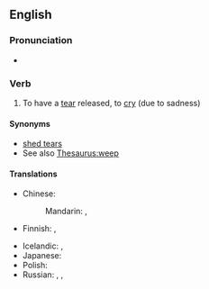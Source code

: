 ==English==

===Pronunciation===
* {{IPA|/ˈʃɛdəˈtɪə/|lang=en}}

===Verb===
{{en-verb|sheds a tear|shedding a tear|shed a tear}}

# {{lb|en|idiomatic}} To have a [[tear]] released, to [[cry]] (due to sadness)

====Synonyms====
* [[shed tears]]
* See also [[Thesaurus:weep]]

====Translations====
{{trans-top|to cry}}
* Chinese:
*: Mandarin: {{t+|cmn|流淚|sc=Hani}}, {{t+|cmn|流泪|tr=liúlèi|sc=Hani}}
* Finnish: {{t|fi|[[vuodattaa]] [[kyyneleitä]]}}, {{t+|fi|itkeä}}
{{trans-mid}}
* Icelandic: {{t|is|fella tár}}, {{t+|is|tárast}}
* Japanese: {{t|ja|涙を流す|tr=なみだをながす, namida o nagasu|sc=Jpan}}
* Polish: {{t|pl|ronić łzy}}
* Russian: {{t+|ru|прослези́ться|pf}}, {{t|ru|[[лить]] [[слеза|слёзы]]|impf}}, {{t|ru|[[пролива́ть]] [[слеза|слёзы]]|impf}}
{{trans-bottom}}
